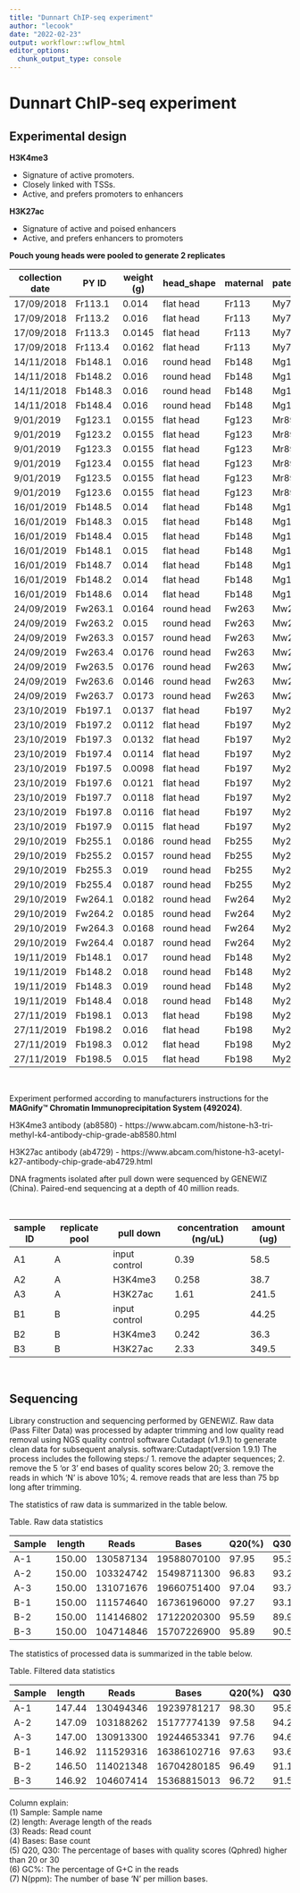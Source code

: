 ```yaml
---
title: "Dunnart ChIP-seq experiment"
author: "lecook"
date: "2022-02-23"
output: workflowr::wflow_html
editor_options:
  chunk_output_type: console
---
```


# Dunnart ChIP-seq experiment

## Experimental design
  
__H3K4me3__

- Signature of active promoters.
- Closely linked with TSSs.
- Active, and prefers promoters to enhancers

__H3K27ac__

- Signature of active and poised enhancers
- Active, and prefers enhancers to promoters

__Pouch young heads were pooled to generate 2 replicates__


| collection date | PY ID   | weight (g) | head_shape | maternal | paternal | litter | sex | replicate pool |
|-----------------|---------|------------|------------|----------|----------|--------|-----|----------------|
| 17/09/2018      | Fr113.1 | 0.014      | flat head  | Fr113    | My76     | 1      |     | A              |
| 17/09/2018      | Fr113.2 | 0.016      | flat head  | Fr113    | My76     | 1      |     | A              |
| 17/09/2018      | Fr113.3 | 0.0145     | flat head  | Fr113    | My76     | 1      |     | A              |
| 17/09/2018      | Fr113.4 | 0.0162     | flat head  | Fr113    | My76     | 1      |     | A              |
| 14/11/2018      | Fb148.1 | 0.016      | round head | Fb148    | Mg120    | 2      |     | B              |
| 14/11/2018      | Fb148.2 | 0.016      | round head | Fb148    | Mg120    | 2      |     | B              |
| 14/11/2018      | Fb148.3 | 0.016      | round head | Fb148    | Mg120    | 2      |     | B              |
| 14/11/2018      | Fb148.4 | 0.016      | round head | Fb148    | Mg120    | 2      |     | B              |
| 9/01/2019       | Fg123.1 | 0.0155     | flat head  | Fg123    | Mr89     | 3      |     | B              |
| 9/01/2019       | Fg123.2 | 0.0155     | flat head  | Fg123    | Mr89     | 3      |     | B              |
| 9/01/2019       | Fg123.3 | 0.0155     | flat head  | Fg123    | Mr89     | 3      |     | B              |
| 9/01/2019       | Fg123.4 | 0.0155     | flat head  | Fg123    | Mr89     | 3      |     | B              |
| 9/01/2019       | Fg123.5 | 0.0155     | flat head  | Fg123    | Mr89     | 3      |     | B              |
| 9/01/2019       | Fg123.6 | 0.0155     | flat head  | Fg123    | Mr89     | 3      |     | B              |
| 16/01/2019      | Fb148.5 | 0.014      | flat head  | Fb148    | Mg120    | 4      |     | A              |
| 16/01/2019      | Fb148.3 | 0.015      | flat head  | Fb148    | Mg120    | 4      |     | A              |
| 16/01/2019      | Fb148.4 | 0.015      | flat head  | Fb148    | Mg120    | 4      |     | A              |
| 16/01/2019      | Fb148.1 | 0.015      | flat head  | Fb148    | Mg120    | 4      |     | A              |
| 16/01/2019      | Fb148.7 | 0.014      | flat head  | Fb148    | Mg120    | 4      |     | A              |
| 16/01/2019      | Fb148.2 | 0.014      | flat head  | Fb148    | Mg120    | 4      |     | A              |
| 16/01/2019      | Fb148.6 | 0.014      | flat head  | Fb148    | Mg120    | 4      |     | A              |
| 24/09/2019      | Fw263.1 | 0.0164     | round head | Fw263    | Mw270    | 5      |     | A              |
| 24/09/2019      | Fw263.2 | 0.015      | round head | Fw263    | Mw270    | 5      |     | A              |
| 24/09/2019      | Fw263.3 | 0.0157     | round head | Fw263    | Mw270    | 5      |     | A              |
| 24/09/2019      | Fw263.4 | 0.0176     | round head | Fw263    | Mw270    | 5      |     | A              |
| 24/09/2019      | Fw263.5 | 0.0176     | round head | Fw263    | Mw270    | 5      |     | A              |
| 24/09/2019      | Fw263.6 | 0.0146     | round head | Fw263    | Mw270    | 5      |     | A              |
| 24/09/2019      | Fw263.7 | 0.0173     | round head | Fw263    | Mw270    | 5      |     | A              |
| 23/10/2019      | Fb197.1 | 0.0137     | flat head  | Fb197    | My234    | 6      | M   | B              |
| 23/10/2019      | Fb197.2 | 0.0112     | flat head  | Fb197    | My234    | 6      | M   | B              |
| 23/10/2019      | Fb197.3 | 0.0132     | flat head  | Fb197    | My234    | 6      | M   | B              |
| 23/10/2019      | Fb197.4 | 0.0114     | flat head  | Fb197    | My234    | 6      | M   | B              |
| 23/10/2019      | Fb197.5 | 0.0098     | flat head  | Fb197    | My234    | 6      | F   | B              |
| 23/10/2019      | Fb197.6 | 0.0121     | flat head  | Fb197    | My234    | 6      | F   | B              |
| 23/10/2019      | Fb197.7 | 0.0118     | flat head  | Fb197    | My234    | 6      | F   | B              |
| 23/10/2019      | Fb197.8 | 0.0116     | flat head  | Fb197    | My234    | 6      | F   | B              |
| 23/10/2019      | Fb197.9 | 0.0115     | flat head  | Fb197    | My234    | 6      | F   | B              |
| 29/10/2019      | Fb255.1 | 0.0186     | round head | Fb255    | My234    | 7      | F   | B              |
| 29/10/2019      | Fb255.2 | 0.0157     | round head | Fb255    | My234    | 7      | F   | B              |
| 29/10/2019      | Fb255.3 | 0.019      | round head | Fb255    | My234    | 7      | M   | B              |
| 29/10/2019      | Fb255.4 | 0.0187     | round head | Fb255    | My234    | 7      | F   | B              |
| 29/10/2019      | Fw264.1 | 0.0182     | round head | Fw264    | My234    | 8      | F   | A              |
| 29/10/2019      | Fw264.2 | 0.0185     | round head | Fw264    | My234    | 8      | F   | A              |
| 29/10/2019      | Fw264.3 | 0.0168     | round head | Fw264    | My234    | 8      | M   | A              |
| 29/10/2019      | Fw264.4 | 0.0187     | round head | Fw264    | My234    | 8      | M   | A              |
| 19/11/2019      | Fb148.1 | 0.017      | round head | Fb148    | My234    | 9      | F   | B              |
| 19/11/2019      | Fb148.2 | 0.018      | round head | Fb148    | My234    | 9      | M   | B              |
| 19/11/2019      | Fb148.3 | 0.019      | round head | Fb148    | My234    | 9      | F   | B              |
| 19/11/2019      | Fb148.4 | 0.018      | round head | Fb148    | My234    | 9      | M   | B              |
| 27/11/2019      | Fb198.1 | 0.013      | flat head  | Fb198    | My234    | 10     | F   | A              |
| 27/11/2019      | Fb198.2 | 0.016      | flat head  | Fb198    | My234    | 10     | F   | A              |
| 27/11/2019      | Fb198.3 | 0.012      | flat head  | Fb198    | My234    | 10     | F   | A              |
| 27/11/2019      | Fb198.5 | 0.015      | flat head  | Fb198    | My234    | 10     | M   | A              |

</br>

Experiment performed according to manufacturers instructions for the __MAGnify™ Chromatin Immunoprecipitation System (492024)__.

H3K4me3 antibody (ab8580) - https://www.abcam.com/histone-h3-tri-methyl-k4-antibody-chip-grade-ab8580.html

H3K27ac antibody (ab4729) - https://www.abcam.com/histone-h3-acetyl-k27-antibody-chip-grade-ab4729.html

DNA fragments isolated after pull down were sequenced by GENEWIZ (China). Paired-end sequencing at a depth of 40 million reads.

</br>

sample ID | replicate pool  | pull down        | concentration (ng/uL)| amount (ug) |
----------|-----------------|------------------|----------------------|-------------|
  A1      | A               | input control    | 0.39                 | 58.5        |
  A2      | A               | H3K4me3          | 0.258                | 38.7        |
  A3      | A               | H3K27ac          | 1.61                 | 241.5       |
  B1      | B               | input control    | 0.295                | 44.25       |
  B2      | B               | H3K4me3          | 0.242                | 36.3        |
  B3      | B               | H3K27ac          | 2.33                 | 349.5       |

</br>

## Sequencing 

Library construction and sequencing performed by GENEWIZ.
Raw data (Pass Filter Data) was processed by adapter trimming and low quality read removal using NGS quality control software Cutadapt (v1.9.1) to generate clean data for subsequent analysis. software:Cutadapt(version 1.9.1) The process includes the following steps:/
1. remove the adapter sequences;
2. remove the 5 'or 3' end bases of quality scores below 20;
3. remove the reads in which ‘N’ is above 10%;
4. remove reads that are less than 75 bp long after trimming.


The statistics of raw data is summarized in the table below.

Table. Raw data statistics

| Sample | length | Reads     | Bases       | Q20(%) | Q30(%) | GC(%) | N(ppm) |
|--------|--------|-----------|-------------|--------|--------|-------|--------|
| A-1    | 150.00 | 130587134 | 19588070100 | 97.95  | 95.35  | 36.18 | 1.79   |
| A-2    | 150.00 | 103324742 | 15498711300 | 96.83  | 93.28  | 51.24 | 1.65   |
| A-3    | 150.00 | 131071676 | 19660751400 | 97.04  | 93.71  | 50.57 | 1.67   |
| B-1    | 150.00 | 111574640 | 16736196000 | 97.27  | 93.12  | 36.35 | 0.94   |
| B-2    | 150.00 | 114146802 | 17122020300 | 95.59  | 89.93  | 52.60 | 0.90   |
| B-3    | 150.00 | 104714846 | 15707226900 | 95.89  | 90.50  | 50.02 | 0.88   |


The statistics of processed data is summarized in the table below.

Table. Filtered data statistics

| Sample | length | Reads     | Bases       | Q20(%) | Q30(%) | GC(%) | N(ppm) |
|--------|--------|-----------|-------------|--------|--------|-------|--------|
| A-1    | 147.44 | 130494346 | 19239781217 | 98.30  | 95.83  | 36.06 | 1.55   |
| A-2    | 147.09 | 103188262 | 15177774139 | 97.58  | 94.25  | 51.19 | 1.41   |
| A-3    | 147.00 | 130913300 | 19244653341 | 97.76  | 94.65  | 50.54 | 1.44   |
| B-1    | 146.92 | 111529316 | 16386102716 | 97.63  | 93.63  | 36.16 | 0.82   |
| B-2    | 146.50 | 114021348 | 16704280185 | 96.49  | 91.10  | 52.51 | 0.77   |
| B-3    | 146.92 | 104607414 | 15368815013 | 96.72  | 91.59  | 49.94 | 0.77   |


Column explain:\
(1) Sample: Sample name\
(2) length: Average length of the reads\
(3) Reads: Read count\
(4) Bases: Base count\
(5) Q20, Q30: The percentage of bases with quality scores (Qphred) higher than 20 or 30\
(6) GC%: The percentage of G+C in the reads\
(7) N(ppm): The number of base ‘N’ per million bases.\